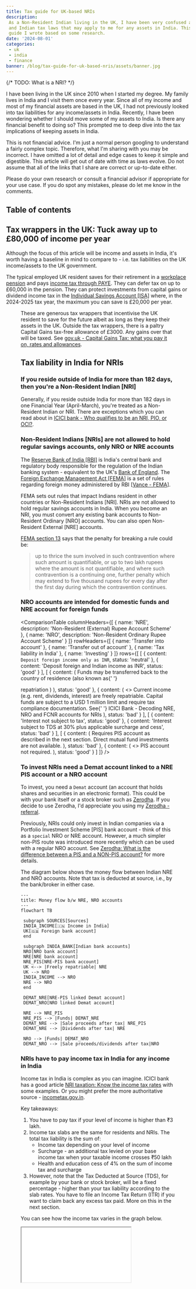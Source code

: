 ```yaml
---
title: Tax guide for UK-based NRIs
description:
 As a Non-Resident Indian living in the UK, I have been very confused about the UK
 and Indian tax laws that may apply to me for any assets in India. This is a
 guide I wrote based on some research.
date: '2024-08-01'
categories:
 - uk
 - india
 - finance
banner: /blog/tax-guide-for-uk-based-nris/assets/banner.jpg
---
```


{/* TODO: What is a NRI? */}


I have been living in the UK since 2010 when I started my degree. My family lives in India and I visit them once every
year. Since all of my income and most of my financial assets are based in the
UK, I had not previously looked into tax liabilities for any income/assets in
India. Recently, I have been wondering whether I should move some of my assets
to India. Is there any financial benefit to doing so? This prompted me to deep dive into the tax implications of keeping assets in India.

<Alert severity="warning">
 This is not financial advice. I'm just a normal person googling to understand a fairly complex topic. Therefore, what I'm sharing with you may be incorrect. I have omitted a lot of detail and edge cases to keep it simple and digestible. This article will get out of date with time as laws evolve. Do not assume that all of the links that I share are correct or up-to-date either.

Please do your own research or consult a financial advisor if appropriate for
your use case. If you do spot any mistakes, please do let me know in the
comments.

</Alert>

## Table of contents

## Tax wrappers in the UK: Tuck away up to £80,000 of income per year

Although the focus of this article will be income and assets in India, it's
worth having a baseline in mind to compare to - i.e. tax liabilities on the UK
income/assets to the UK government.

The typical employed UK resident saves for their retirement in a
[workplace pension](https://www.gov.uk/workplace-pensions) and pays
[income tax through PAYE](https://www.gov.uk/income-tax/how-you-pay-income-tax).
They can defer tax on up to £60,000 in the pension. They can protect investments
from capital gains or dividend income tax in the
[Individual Savings Account [ISA]](https://www.gov.uk/individual-savings-accounts)
where, in the 2024-2025 tax year, the maximum you can save is £20,000 per year.

<Figure
 src="/blog/tax-guide-for-uk-based-nris/assets/pension-isa.svg"
 size="m"
 caption="ISA vs. pension allowance"
 reference="Skipton building society"
 referenceHref="https://www.skipton.co.uk/life-and-money/pension-or-isa"
/>

These are generous tax wrappers that incentivise the UK resident to save for the
future albeit as long as they keep their assets in the UK. Outside the tax
wrappers, there is a paltry Capital Gains tax-free allowance of £3000. Any gains
over that will be taxed. See
[gov.uk - Capital Gains Tax: what you pay it on, rates and allowances](https://www.gov.uk/capital-gains-tax/rates).

## Tax liability in India for NRIs

### If you reside outside of India for more than 182 days, then you're a Non-Resident Indian [NRI]

Generally, if you reside outside India for more than 182 days in one Financial Year (April-March),  you're treated as a Non-Resident Indian or NRI. There are exceptions which you can read about in [ICICI bank - Who qualifies to be an NRI, PIO, or OCI?](https://www.icicibank.com/nri-banking/nriedge/nri-articles/who-qualifies-to-be-an-nri-pio-or-oci).

### Non-Resident Indians [NRIs] are not allowed to hold regular savings accounts, only NRO or NRE accounts

The [Reserve Bank of India [RBI]](https://www.rbi.org.in/home.aspx) is India's
central bank and regulatory body responsible for the regulation of the Indian
banking system - equivalent to the UK's
[Bank of England](https://www.bankofengland.co.uk/). The
[Foreign Exchange Management Act [FEMA]](https://www.indiacode.nic.in/handle/123456789/1988?view_type=browse)
is a set of rules regarding foreign money administered by RBI
[[Vance - FEMA](https://www.vance.tech/blog/understanding-fema-complete-guide-to-indias-foreign-exchange-management)].

FEMA sets out rules that impact Indians resident in other countries or
Non-Resident Indians [NRI]. NRIs are not allowed to hold regular savings
accounts in India. When you become an NRI, you must convert any existing bank
accounts to Non-Resident Ordinary [NRO] accounts. You can also open Non-Resident
External [NRE] accounts.

[FEMA section 13](https://www.indiacode.nic.in/show-data?abv=CEN&statehandle=123456789/1362&actid=AC_CEN_2_45_00004_199942_1517807323986&sectionId=4531&sectionno=13&orderno=13&orgactid=AC_CEN_2_45_00004_199942_1517807323986)
says that the penalty for breaking a rule could be:

> up to thrice the sum involved in such contravention where such amount is
> quantifiable, or up to two lakh rupees where the amount is not quantifiable,
> and where such contravention is a continuing one, further penalty which may
> extend to five thousand rupees for every day after the first day during which
> the contravention continues.

### NRO accounts are intended for domestic funds and NRE account for foreign funds

<ComparisonTable
 columnHeaders={[
 {
   name: 'NRE',
   description: 'Non-Resident (External) Rupee Account Scheme'
 },
 {
   name: 'NRO',
   description: 'Non-Resident Ordinary Rupee Account Scheme'
 }
 ]}
 rowHeaders={[
 {
   name: 'Transfer into account'
 },
 {
   name: 'Transfer out of account'
 },
 {
   name: 'Tax liability in India'
 },
 {
   name: 'Investing'
 }
 ]}
 rows={[
 [
 {
    content: `Deposit foreign income only as INR`,
    status: 'neutral'
 },
 {
    content: 'Deposit foreign and Indian income as INR',
    status: 'good'
 }
 ],
 [
 {
    content: (
 <Typography variant="inherit">
 Funds may be transferred back to the country of residence (also known as{' '}
 <Link href="https://dictionary.cambridge.org/dictionary/english/repatriation">
 repatriation
 </Link>
 )
 </Typography>
 ),
    status: 'good'
 },
 {
    content: (
 <>
 <Typography variant="inherit" gutterBottom>
 Current income (e.g. rent, dividends, interest) are freely repatriable.
 Capital funds are subject to a USD 1 million limit and require tax compliance
 documentation.
 </Typography>
 <Typography variant="inherit">
 See{' '}
 <Link href="https://www.icicibank.com/nri-banking/nriedge/nri-articles/decoding-nre-nro-and-fcnr-accounts-for-non-resident-indians">
 ICICI Bank - Decoding NRE, NRO and FCNR accounts for NRIs
 </Link>
 </Typography>
 </>
 ),
    status: 'bad'
 }
 ],
 [
 {
    content: 'Interest not subject to tax',
    status: 'good'
 },
 {
    content:
     'Interest subject to TDS at 30% plus applicable surcharge and cess',
    status: 'bad'
 }
 ],
 [
 {
    content: (
 <Typography variant="inherit">
 Requires PIS account as described in the next section. Direct mutual fund
 investments are not available.
 </Typography>
 ),
    status: 'bad'
 },
 {
    content: (
 <>
 <Typography variant="inherit" gutterBottom>
 PIS account not required.
 </Typography>
 </>
 ),
    status: 'good'
 }
 ]
 ]}
/>

### To invest NRIs need a Demat account linked to a NRE PIS account or a NRO account

To invest, you need a `Demat` account (an account that holds shares and
securities in an electronic format). This could be with your bank itself or a
stock broker such as [Zerodha](https://zerodha.com). If you decide to use
Zerodha, I'd appreciate you using my
[Zerodha - referral](https://zerodha.com/?c=DXK651&s=CONSOLE).

Previously, NRIs could only invest in Indian companies via a Portfolio
Investment Scheme [PIS] bank account - think of this as a `special` NRO or NRE
account. However, a much simpler non-PIS route was introduced more recently
which can be used with a regular NRO account. See
[Zerodha: What is the difference between a PIS and a NON-PIS account?](https://support.zerodha.com/category/account-opening/nri-account-opening/pis-non-pis/articles/difference-between-pis-and-non-pis)
for more details.

The diagram below shows the money flow between Indian NRE and NRO accounts. Note
that tax is deducted at source, i.e., by the bank/broker in either case.

```mermaid
---
title: Money flow b/w NRE, NRO accounts
---
flowchart TB

 subgraph SOURCES[Sources]
 INDIA_INCOME[🇮🇳 Income in India]
 UK[🇬🇧 Foreign bank account]
 end

 subgraph INDIA_BANK[Indian bank accounts]
 NRO[NRO bank account]
 NRE[NRE bank account]
 NRE_PIS[NRE-PIS bank account]
 UK <--> |Freely repatriable| NRE
 UK --> NRO
 INDIA_INCOME --> NRO
 NRE --> NRO
 end

 DEMAT_NRE[NRE-PIS linked Demat account]
 DEMAT_NRO[NRO linked Demat account]

 NRE --> NRE_PIS
 NRE_PIS --> |Funds| DEMAT_NRE
 DEMAT_NRE --> |Sale proceeds after tax| NRE_PIS
 DEMAT_NRE --> |Dividends after tax| NRE

 NRO --> |Funds| DEMAT_NRO
 DEMAT_NRO --> |Sale proceeds/dividends after tax|NRO
```

### NRIs have to pay income tax in India for any income in India

Income tax in India is complex as you can imagine. ICICI bank has a good
article
[NRI taxation: Know the income tax rates](https://www.icicibank.com/nri-banking/nriedge/nri-articles/nri-taxation-know-the-income-tax-rates)
with some examples. Or you might prefer the more authoritative source -
[incometax.gov.in](https://www.incometax.gov.in/iec/foportal/help/individual/return-applicable-0).

Key takeaways:

1. You have to pay tax if your level of income is higher than ₹3 lakh.
2. Income tax slabs are the same for residents and NRIs. The total tax liability
 is the sum of:
   - Income tax depending on your level of income
   - Surcharge - an additional tax levied on your base income tax when your
 taxable income crosses ₹50 lakh
   - Health and education cess of 4% on the sum of income tax and surcharge
3. However, note that the Tax Deducted at Source (TDS), for example by your bank
 or stock broker, will be a fixed percentage - higher than your tax liability
 according to the slab rates. You have to file an Income Tax Return (ITR) if
 you want to claim back any excess tax paid. More on this in the next section.

You can see how the income tax varies in the graph below.

<Iframe src="//plotly.com/~bluprince13/46.embed" staticSrc="/blog/tax-guide-for-uk-based-nris/assets/india-new-tax-regime-tax-rates-vs-income.png" />

### NRIs may have to submit Income Tax Returns (ITR) in India

If your total annual income in India exceeds ₹3 lakh, then you're mandated to
file an Income Tax Return (ITR). Fortunately, if your income only consists of
investment income (e.g. dividends/interest) or long-term capital gains where
you've already paid TDS based on the special tax provisions for NRIs,
then you don't have to file ITR. For more details, see
[ICICI - When is it mandatory for an NRI to file an ITR in India?](https://www.icicibank.com/nri-banking/nriedge/nri-articles/does-an-nri-need-to-file-itr-in-india).

However, you can file an ITR and opt out of the special tax provisions and pay
taxes according to the slab rate. This might be beneficial if you'd pay less tax
that way. For example, you'd pay no tax at all if the investment income is less
than ₹3 lakh. For more details see
[ICICI - Understanding Special Tax Provisions for NRIs](https://www.icicibank.com/nri-banking/nriedge/nri-articles/special-provisions).

You can also claim reduced tax based on the
[Double Taxation Avoidance Agreement [DTAA] b/w UK and India](https://www.gov.uk/hmrc-internal-manuals/double-taxation-relief/dt9550pp).
I would not recommend reading the
[full treaty](https://www.gov.uk/government/publications/india-tax-treaties/2020-uk-india-synthesised-text-of-the-multilateral-instrument-and-the-1993-double-taxation-convention-in-force).
However, you can look at the
[India: Treaty summary](https://www.gov.uk/hmrc-internal-manuals/double-taxation-relief/dt9552)
and
[India: Notes](https://www.gov.uk/hmrc-internal-manuals/double-taxation-relief/dt9553).

In the below table, we compare the tax rates for:

1. TDS
   - [Cleartax - Section 195 of Income Tax Act - TDS Applicability for NRI](https://cleartax.in/s/section-195)
   - [ICICI - New TDS guidelines](https://www.icicibank.com/nri-banking/new-tds-guidelines)
   - [Zerodha - How does Zerodha deduct TDS for NRI NON-PIS accounts?](https://support.zerodha.com/category/account-opening/nri-account-opening/oq-nri/articles/tds-calculation-non-pis)
2. India-UK DTAA
   - [India: Treaty summary](https://www.gov.uk/hmrc-internal-manuals/double-taxation-relief/dt9552)

<ComparisonTable
 columnHeaders={[
 {
   name: 'TDS',
   description: 'Tax Deducted at Source'
 },
 {
   name: 'India-UK DTAA',
   description:
    'You could apply for reduced TDS or claim a tax refund per DTAA if you choose to'
 }
 ]}
 rowHeaders={[
 {
   name: 'Investment income (dividends)'
 },
 {
   name: 'Interest in NRO'
 },
 {
   name: 'Long Term Capital Gain'
 },
 {
   name: 'Short-Term Captial Gain'
 }
 ]}
 rows={[
 [
 {
    content: '20% + surcharge + cess',
    status: 'bad'
 },
 {
    content: '10%',
    status: 'good'
 }
 ],
 [
 {
    content: '30% + surcharge + cess',
    status: 'bad'
 },
 {
    content: '15%',
    status: 'good'
 }
 ],
 [
 {
    content: '10% + surcharge + cess',
    status: 'neutral'
 },
 {
    content: 'NA'
 }
 ],
 [
 {
    content: '15% + surcharge + cess',
    status: 'neutral'
 },
 {
    content: 'NA'
 }
 ]
 ]}
/>

July 31st is the last date for filing income tax returns in India for NRIs. Have
a look at
[Cleartax's instructions for filing ITR on the Income Tax Portal](https://cleartax.in/s/how-to-efile-itr)
or use a product like Cleartax to make it easier.

## Tax liability in UK for foreign income

### Non-domiciled UK residents get special treatment for taxation in the UK (for now)

<Alert severity="info">
 In the March 2024 Budget, it was announced that the non-dom tax regime will be
 phased out [[BBC - What does non-dom mean and how are the rules
 changing?](https://www.bbc.co.uk/news/business-32216346)]. From April 2025,
 people who move to the UK will not have to pay tax on money they earn overseas
 for the first four years. After that period, if they continue to live in the
 UK, they will pay the same tax as everyone else.
</Alert>

Your domicile (pronounced dom-uh-sahyl), in essence, is your permanent home. You
can work out your domicile using the handy flowcharts in
[gov.uk - Guidance note for residence, domicile and the remittance basis](https://www.gov.uk/government/publications/residence-domicile-and-remittance-basis-rules-uk-tax-liability/guidance-note-for-residence-domicile-and-the-remittance-basis-rdr1#working-out-your-domicile).
Even if you're not domiciled in the UK, you may still be treated as domiciled in
the UK for tax purposes, aka
[`deemed domicile`](https://www.gov.uk/government/publications/residence-domicile-and-remittance-basis-rules-uk-tax-liability/guidance-note-for-residence-domicile-and-the-remittance-basis-rdr1#deemed-domicile).

If you're non-domiciled, you do not pay UK tax on your foreign income or gains
if both the following apply:

- they are less than £2,000 in the tax year
- you do not bring them into the UK, for example by transferring them to a UK
 bank account

Otherwise, you would have to report it in the
[UK's Self Assessment tax return](https://www.gov.uk/self-assessment-tax-returns) -
unless you claim the remittance basis which is complicated. See
[gov.uk - Tax on foreign income - 'Non-domiciled' residents](https://www.gov.uk/tax-foreign-income/non-domiciled-residents#if-your-income-is-2000-or-more)
for more details.

### UK resident's foreign income is taxable in the UK

Assuming you don't qualify for any special treatment as `non-domiciled`, your
foreign income is taxable in the UK. According to
[gov.uk - Tax on foreign income - Reporting your foreign income](https://www.gov.uk/tax-foreign-income/paying-tax),
you do not need to file a tax return if:

- your only foreign income is dividends
- your total dividends - including UK dividends - are less than the
  [£500 dividend allowance](https://www.gov.uk/tax-on-dividends)

<Figure
 src="/blog/tax-guide-for-uk-based-nris/assets/self-assessment.jpg"
 size="m"
 referenceHref="https://www.gov.uk/government/news/self-assessment-customers-can-help-themselves-by-filing-their-tax-return-early"
/>

Otherwise, you will need to
[report your foreign income](https://www.gov.uk/tax-foreign-income/paying-tax)
by registering for self-assessment. To be clear, this means you have to declare
interest on your NRE and NRO accounts as well. The good news is that you can get
tax relief on any tax you've already paid in India.

If you do not report it, you may have to
[pay the undeclared tax and a penalty worth up to double the tax you owe](https://www.gov.uk/undeclared-income),
and could even face prosecution. If you have not previously declared your foreign
income, there is a
[Worldwide Disclosure Facility](https://www.gov.uk/guidance/offshore-disclosure-facilities)
where you can correct this.

After any tax-free allowance you're eligible for, the tax rate depends on the
type of income, and your [income tax band](https://www.gov.uk/income-tax-rates).
Suprisingly, Indian funds are classed as `non-reporting` funds according to
[HS265 Offshore funds](https://www.gov.uk/government/publications/offshore-funds-self-assessment-helpsheet-hs265/hs265-offshore-funds)
and therefore any profits on selling them are taxed as income, not capital
gains! For a higher rate tax payer:

- [Interest](https://www.gov.uk/apply-tax-free-interest-on-savings): 40% (taxed
  as income)
- [Dividends](https://www.gov.uk/tax-on-dividends): 33.75%
- [Capital gains on stocks](https://www.gov.uk/capital-gains-tax/rates): 20%
- [Capital gains on non-reporting funds](https://www.gov.uk/government/publications/offshore-funds-self-assessment-helpsheet-hs265/hs265-offshore-funds):
  40% (taxed as income)

## Transferring money b/w India and the UK

### Be aware of currency risk

Currently, 1 GBP = 107.63 INR having increased by about 26% in just the last 5 years. You can see in the chart below that the Rupee has been declining against the pound historically. I have no idea what's going to happen in the future. Regardless of whether you choose to move assets to India, [currency risk](https://www.investopedia.com/terms/c/currencyrisk.asp) is something you should be aware of when you have a vested interest in more than one currency.

<SymbolOverviewWidget
  autosize
  symbols={[["GBP / INR", "FX_IDC:GBPINR|ALL"]]}
/>

### Transfer from UK to India is cheap and easy

There is no tax liability either in the UK or India for sending money from the
UK to India. I usually choose to send money to my NRE bank account so that I can
avoid taxes on any interest earned as well.

However, take care when you choose the bank/company to do the transfer. Some
banks promise low fees, but unscrupulously give you a bad exchange rate,
i.e. worse than the [Google rate](https://g.co/finance/GBP-INR) aka the
mid-market rate.

<Figure
 src="/blog/tax-guide-for-uk-based-nris/assets/wise.png"
 size="s"
 caption="Wise transfer on iPhone"
/>

I have always used [Wise](https://wise.com) which has a nice UI and they only
take a very small cut (£5.69 fee for £1000 at the time of writing). I have never
had any problems with Wise and will probably trust them with any future
transfers for the foreseeable future. I'd appreciate it if you use my
[Wise - referral](https://wise.com/invite/ihpc/vipina2) link to sign up.

A newcomer on the block that I heard about recently is
[Vance](https://www.vance.tech/uk) (£3 fee for £1000 at the time of writing).
I'd appreciate it if you use my
[Vance - referral with referral code M0UCHI](https://vance.onelink.me/DYot/0fwxcjs1)
link to sign up.

### Transfer from India to the UK is more expensive and difficult

#### Transfer abroad from your NRE account via your bank

Your bank will have a facility for repatriation of funds and this is the only
way for you to transfer money abroad from a NRE account. For example, you cannot
use Wise to transfer abroad from NRE accounts as per
[Wise - Guide to INR transfers](https://wise.com/help/articles/2932151/guide-to-inr-transfers).
This means that your bank may charge fees or provide a bad exchange rate. All
you can do is find a bank that offers the best rates.

#### Transfer abroad from your NRO account involves more process

NRO accounts involve more processes, but it is still possible to transfer money
abroad. Current income (e.g. rent, dividends, interest) are freely repatriable.
Capital funds are subject to a USD 1 million limit and require tax compliance
documentation. See
[ICICI Bank - Decoding NRE, NRO and FCNR accounts for NRIs](https://www.icicibank.com/nri-banking/nriedge/nri-articles/decoding-nre-nro-and-fcnr-accounts-for-non-resident-indians)
for more info.

#### Residents may need to pay 20% TCS on outward remittance but can claim it back in ITR

<Figure
 src="/blog/tax-guide-for-uk-based-nris/assets/gift.jpg"
 size="s"
 referenceHref="https://www.pexels.com/photo/brown-cinnamon-793522/"
/>

Your family who are Indian residents may want to gift you money. In this case,
they can transfer it to your UK bank account via Wise. There is no
gift/inheritance tax liable to the UK in this case as per
[gov.uk - How Inheritance Tax works: thresholds, rules and allowances](https://www.gov.uk/inheritance-tax/when-someone-living-outside-the-uk-dies).

However, they may need to pay Tax Collected at Source (TCS) to the Indian
government:

> If you've sent over 700,000 INR in a financial year, we'll charge a 20% fee on
> the amount over the limit as Tax Collected at Source (TCS) for all purpose
> codes except medical and education expenses -
> [Wise - Guide to INR transfers](https://wise.com/help/articles/2932151/guide-to-inr-transfers)

TCS is not an additional tax that increases your tax liability for a financial
year. The sender can claim a credit for the TCS amount while filing the income
tax return and get a refund if they have paid more tax than their tax liability
for the financial year (similarly to TDS). TCS was introduced to combat tax
evasion, i.e., to ensure that tax has been paid on any money being sent abroad
[[cleartax - Tax Collected at Source (TCS) – Rates, Payment, and Exemption](https://cleartax.in/s/tax-collected-source)].

## Do your own research and consult an advisor if appropriate

Once, again - please do your own research and use this article merely as a starting point. Here are some places you could go to for further help:

- UK
  - [HMRC customer forums](https://community.hmrc.gov.uk/customerforums/): Online forum where you can get answers from HMRC. They do seem to dodge some of the harder questions and point to a document or website though.
  - [Contact HMRC directly](https://www.gov.uk/government/organisations/hm-revenue-customs/contact?)
  - [r/UKPersonalFinance](https://www.reddit.com/r/UKPersonalFinance/): Online forum of people with an interest in UK personal finance
- India
  - [r/nri](https://www.reddit.com/r/nri/): Online forum dedicated to NRI matters
  - [r/indiatax](https://www.reddit.com/r/indiatax/): Online forum dedicated to tax in India

You could also hire an accountant which you probably might want to do anyway if you've got a lot of money at stake. Take care when selecting an accountant. Refer to [gov.uk - How to choose a tax agent](https://www.gov.uk/guidance/how-to-choose-a-tax-agent) and make sure your [advisor is qualified](https://www.monahans.co.uk/articles/qualified-accountant), e.g., is a Chartered Tax Advisor [CTA]. In India, you can verify that your accountant is chartered via [The Institute of Chartered Accountants of India: Trace a Member
](https://traceamember.icai.org/).

## Conclusion

For most people, investing in a UK ISA/Pension means no CGT and no tax filing
requirements. Transferring assets to India would require paying taxes on
interest/gains in both India and the UK, as well as taking on the tax filing
burden in both countries. Furthermore, if at any point, you wanted to transfer
money out of India, that is also cumbersome. In my experience, Indian banks and
brokers are also much more difficult to deal with than their UK counterparts. As
far as I'm aware, there's no particular benefit to investing from within India
to counterweigh all of the negatives, unless you are keen to invest in shares of
specific Indian companies.

If you don't already have assets in India, it feels like a no-brainer to keep
them in the UK - at least as long as you are a UK resident. You could send just
enough money to India to cover holiday expenses or family commitments there.

However, if you already have assets in India or are gifted/inherit assets in
India, you'd then need to assess whether it's worth transferring them to the UK
or keeping it in India. This is not something I have covered in my article, but
if any of you have done such an assessment, I'd love to hear about your
experience.

This was an extremely challenging topic to write about. I would appreciate your
feedback and any corrections in the comments section below. Please also share your experience or investigations of this topic.
